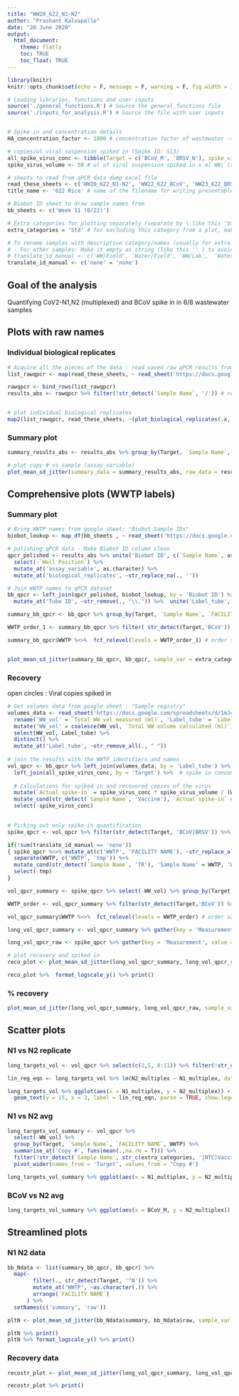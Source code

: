 ```yaml
---
title: "WW20_622_N1-N2"
author: "Prashant Kalvapalle"
date: "28 June 2020"
output: 
  html_document:
    theme: flatly
    toc: TRUE
    toc_float: TRUE
---
```


```r
library(knitr)
knitr::opts_chunk$set(echo = F, message = F, warning = F, fig.width = 12, fig.height = 4)

# Loading libraries, functions and user inputs
source('./general_functions.R') # Source the general_functions file
source('./inputs_for_analysis.R') # Source the file with user inputs


# Spike in and concentration details
HA_concentration_factor <- 1000 # concentration factor of wastewater -> RNA

# copies/ul viral suspension spiked in (Spike ID: S13)
all_spike_virus_conc <- tibble(Target = c('BCoV_M', 'BRSV_N'), spike_virus_conc = c(35614.1, 56996.1))
spike_virus_volume <- 50 # ul of viral suspension spiked in x ml WW; (x ~ 350 - 450 and varies for each sample)

# sheets to read from qPCR data dump excel file
read_these_sheets <- c('WW20_622_N1-N2', 'WW22_622_BCoV', 'WW23_622_BRSV_TR2') # sheet name(s) in the raw data file (qPCR data dump) - Separate by comma (,)
title_name <- '622 Rice' # name of the filename for writing presentable data and plot title

# Biobot ID sheet to draw sample names from
bb_sheets <- c('Week 11 (6/22)')

# Extra categories for plotting separately (separate by | like this 'Vaccine|Troubleshooting')
extra_categories = 'Std' # for excluding this category from a plot, make the switch (exclude_sample = TRUE)

# To rename samples with descriptive category/names (usually for extra TR experiments)
# - For other samples: Make it empty an string (like this '' ) to avoid messing up names inadvertantly
# translate_id_manual <- c('WW/Field', 'Water/Field', 'WW/Lab',  'Water/Lab', 'Solids/Present', 'Solids/Removed', 'Bead-beating/Dilter', 'Bead-beating/No filter') %>% setNames(str_c('^', c('A','B','C','D','E','F','G','H')))
translate_id_manual <- c('none' = 'none')
```

## Goal of the analysis

Quantifying CoV2-N1,N2 (multiplexed) and BCoV spike in in 6/8 wastewater samples

## Plots with raw names

### Individual biological replicates

```r

# Acquire all the pieces of the data : read saved raw qPCR results from a google sheet
list_rawqpcr <- map(read_these_sheets, ~ read_sheet('https://docs.google.com/spreadsheets/d/1ouk-kCJHERRhOMNP07lXfiC3aGB4wtWXpnYf5-b2CI4/edit#gid=0', sheet = ., range = 'A:H')) 

rawqpcr <- bind_rows(list_rawqpcr)
results_abs <- rawqpcr %>% filter(!str_detect(`Sample Name`, '/')) # remove Baylor samples (5/26 and 6/2) - processed separately


# plot individual biological replicates
map2(list_rawqpcr, read_these_sheets, ~(plot_biological_replicates(.x, title_text = .y)))

```

### Summary plot

```r

summary_results_abs <- results_abs %>% group_by(Target, `Sample Name`, assay_variable) %>% summarise_at('Copy #', funs(mean(.,na.rm = T), sd(., na.rm = T)))

# plot copy # vs sample (assay_variable)
plot_mean_sd_jitter(summary_data = summary_results_abs, raw_data = results_abs, long_format = F) %>% format_logscale_y() %>% print()
```

## Comprehensive plots (WWTP labels)

### Summary plot

```r

# Bring WWTP names from google sheet: "Biobot Sample IDs"
biobot_lookup <- map_df(bb_sheets , ~ read_sheet('https://docs.google.com/spreadsheets/d/1ghb_GjTS4yMFbzb65NskAlm-2Gb5M4SNYi4FHE4YVyI/edit#gid=233791008', sheet = .x, range = 'H:J')) %>% rename('Biobot ID' = contains('Biobot', ignore.case = T), 'WWTP' = contains('SYMBOL', ignore.case = T)) %>% mutate('Biobot ID' = str_remove(`Biobot ID`,'\\.'), WWTP = as.character(WWTP))

# polishing qPCR data - Make Biobot ID column clean
qpcr_polished <- results_abs %>% unite('Biobot ID', c(`Sample Name`, assay_variable), sep = '', remove = F) %>%
  select(-`Well Position`) %>% 
  mutate_at('assay_variable', as.character) %>% 
  mutate_at('biological_replicates', ~str_replace_na(., ''))

# Join WWTP names to qPCR dataset
bb_qpcr <- left_join(qpcr_polished, biobot_lookup, by = 'Biobot ID') %>% mutate_at(c('WWTP', 'FACILITY NAME'), ~if_else(str_detect(., '^X')|is.na(.), assay_variable, .)) %>% 
  mutate_at('Tube ID', ~str_remove(., "\\.")) %>%  unite('Label_tube', c('Sample Name', 'Tube ID'), sep = "", remove = F) # make a unique column for matching volumes

summary_bb_qpcr <- bb_qpcr %>% group_by(Target, `Sample Name`, `FACILITY NAME`, WWTP) %>% summarise_at('Copy #', funs(mean(.,na.rm = T), sd(., na.rm = T)))

WWTP_order_1 <- summary_bb_qpcr %>% filter( str_detect(Target,'BCoV')) %>% arrange(`mean`) %>% pull(WWTP) # order samples by ascending order of BCoV

summary_bb_qpcr$WWTP %<>%  fct_relevel(levels = WWTP_order_1) # order samples by 5/12 ascending order


plot_mean_sd_jitter(summary_bb_qpcr, bb_qpcr, sample_var = extra_categories, exclude_sample = T, x_var = WWTP) %>% format_logscale_y() %>% print()
```

### Recovery

open circles : Viral copies spiked in
```r

# Get volumes data from google sheet : "Sample registry"
volumes_data <- read_sheet('https://docs.google.com/spreadsheets/d/1mJcCt1wMiOuBic6sRlBZJf8KSNu2y-B5PjzCUu7jPM8/edit#gid=521099478', sheet = 'Concentrated samples', range = 'A:F') %>% 
  rename('WW_vol' = `Total WW vol measured (ml)`, 'Label_tube' = `Label on tube`) %>% 
  mutate('WW_vol' = coalesce(WW_vol, `Total WW volume calculated (ml)`) ) %>% 
  select(WW_vol, Label_tube) %>% 
  distinct() %>% 
  mutate_at('Label_tube', ~str_remove_all(., " "))
  
# join the results with the WWTP identifiers and names
vol_qpcr <- bb_qpcr %>% left_join(volumes_data, by = 'Label_tube') %>% 
  left_join(all_spike_virus_conc, by = 'Target') %>%  # spike in concentrations (BCoV and BRSV)
  
  # Calculations for spiked in and recovered copies of the virus
  mutate(`Actual spike-in` = spike_virus_conc * spike_virus_volume / (WW_vol * 1e-3), Recovered = `Copy #` * 1e6/HA_concentration_factor, `Recovery fraction` = 100 * Recovered/`Actual spike-in`) %>% 
  mutate_cond(str_detect(`Sample Name`, 'Vaccine'), `Actual spike-in` = spike_virus_conc * spike_virus_volume / (.050 * 1e-3), Recovered = `Copy #` * 1e6 * 50/20, `Recovery fraction` = 100 * Recovered/`Actual spike-in`) %>% 
  select(-spike_virus_conc)
 
```


```r

# Picking out only spike-in quantification
spike_qpcr <- vol_qpcr %>% filter(str_detect(Target, 'BCoV|BRSV')) %>% select(-c(3,4,6,7,8))

if(!sum(translate_id_manual == 'none'))
{ spike_qpcr %<>% mutate_at(c('WWTP', 'FACILITY NAME'), ~str_replace_all(., translate_id_manual)) %>% 
  separate(WWTP, c('WWTP', 'tmp')) %>% 
  mutate_cond(str_detect(`Sample Name`, 'TR'), 'Sample Name' = WWTP, 'WWTP' = tmp) %>% 
  select(-tmp)
}

vol_qpcr_summary <- spike_qpcr %>% select(-WW_vol) %>% group_by(Target, `Sample Name`, `FACILITY NAME`, WWTP) %>% summarise_at(vars(2,3:5), funs(mean(.,na.rm = T), sd(.,na.rm = T))) # Summarize mean and SD for biological replicates

WWTP_order <- vol_qpcr_summary %>% filter(str_detect(Target,'BCoV')) %>% arrange(`Copy #_mean`) %>% pull(WWTP) # order samples by 5/12 ascending order

vol_qpcr_summary$WWTP %<>%  fct_relevel(levels = WWTP_order) # order samples by 5/12 ascending order

long_vol_qpcr_summary <- vol_qpcr_summary %>% gather(key = 'Measurement', value = 'Reading', -Target, -`Sample Name`, -`FACILITY NAME`, -WWTP) %>% separate(Measurement, into = c('Measurement','val'),"_") %>% spread(val,Reading) # Seperate mean and variance and group by variable of measurement

long_vol_qpcr_raw <- spike_qpcr %>% gather(key = 'Measurement', value = 'val', -Target, -`Sample Name`, -WWTP, -`FACILITY NAME`) # Seperate mean and variance and group by variable of measurement

# plot recovery and spiked in
reco_plot <- plot_mean_sd_jitter(long_vol_qpcr_summary, long_vol_qpcr_raw, long_format = T, measure_var = 'Recovered', sample_var = extra_categories, exclude_sample = T, x_var = WWTP, ylabel = 'Genome copies/l Wastewater') + geom_point(data = filter(long_vol_qpcr_summary, str_detect(Measurement,'Actual')), colour = 'black', shape = 21) + geom_line(data = filter(long_vol_qpcr_summary, str_detect(Measurement,'Actual')), aes(group = Target))

reco_plot %>%  format_logscale_y() %>% print()
```

### % recovery

```r

plot_mean_sd_jitter(long_vol_qpcr_summary, long_vol_qpcr_raw, sample_var = str_c(extra_categories, '|Vaccine'), exclude_sample = T, long_format = T,  measure_var = 'Recovery fraction', x_var = WWTP, ylabel = 'Fraction of spike-in recovered') %>% print()
```

## Scatter plots

### N1 vs N2 replicate

```r

long_targets_vol <- vol_qpcr %>% select(c(2,5, 8:11)) %>% filter(!str_detect(`Sample Name`, str_c(extra_categories, '|NTC'))) %>% pivot_wider(names_from = 'Target', values_from = 'Copy #')

lin_reg_eqn <- long_targets_vol %>% lm(N2_multiplex ~ N1_multiplex, data = .) %>% lm_eqn(.)

long_targets_vol %>% ggplot(aes(x = N1_multiplex, y = N2_multiplex)) + geom_point() + geom_abline(slope = 1, intercept = 0) + geom_label(aes(x = 4, y = 4, label = 'y = x')) + geom_smooth(method = 'lm') +
  geom_text(y = 15, x = 3, label = lin_reg_eqn, parse = TRUE, show.legend = F, hjust = 'inward', nudge_x = 0, force = 10)

```

### N1 vs N2 avg

```r

long_targets_vol_summary <- vol_qpcr %>% 
  select(-WW_vol) %>% 
  group_by(Target, `Sample Name`, `FACILITY NAME`, WWTP) %>% 
  summarise_at('Copy #', funs(mean(.,na.rm = T))) %>% 
  filter(!str_detect(`Sample Name`, str_c(extra_categories, '|NTC|Vaccine'))) %>% 
  pivot_wider(names_from = 'Target', values_from = 'Copy #')

long_targets_vol_summary %>% ggplot(aes(x = N1_multiplex, y = N2_multiplex)) + geom_point() + geom_abline(slope = 1, intercept = 0, aes(colour = 1)) + geom_label(aes(x = 4, y = 4, label = 'y = x')) + geom_smooth(method = 'lm')

```

### BCoV vs N2 avg

```r
long_targets_vol_summary %>% ggplot(aes(x = BCoV_M, y = N2_multiplex)) + geom_point() + geom_abline(slope = 1, intercept = 0, aes(colour = 1)) + geom_label(aes(x = 4, y = 4, label = 'y = x')) + geom_smooth(method = 'lm')

```

## Streamlined plots

### N1 N2 data

```r

bb_Ndata <- list(summary_bb_qpcr, bb_qpcr) %>% 
  map(~ 
        filter(., str_detect(Target, '^N')) %>% 
        mutate_at('WWTP', ~as.character(.)) %>%
        arrange(`FACILITY NAME`) 
      ) %>%
  setNames(c('summary', 'raw'))

pltN <- plot_mean_sd_jitter(bb_Ndata$summary, bb_Ndata$raw, sample_var = str_c(extra_categories,'|NTC|Vaccine'), exclude_sample = T, x_var = as_factor(WWTP), facet_var = NULL) 

pltN %>% print()
pltN %>% format_logscale_y() %>% print()
```



### Recovery data

```r

recostr_plot <- plot_mean_sd_jitter(long_vol_qpcr_summary, long_vol_qpcr_raw, long_format = T, measure_var = 'Recovery fraction', sample_var = str_c(extra_categories,'|NTC|Vaccine'), exclude_sample = T, x_var = as_factor(WWTP), facet_var = NULL, ylabel = 'Percentage recovery')

recostr_plot %>% print()

```

<!-- ## Data output -->

<!-- ```{r summarydatadisplay} -->
<!-- presentable_vol_qpcr <- vol_qpcr %>% rename('Facility' = `FACILITY NAME`) %>%  -->
<!--   mutate_at('Sample Name', ~as.character(.)) %>%  -->
<!--   mutate_at('Facility', ~if_else(. == assay_variable, str_c(`Sample Name`, '/', assay_variable), .)) %>%  -->
<!--   mutate_at('Facility', ~str_replace(., '609', 'Extraction blank')) %>%  -->
<!--   arrange(Facility, biological_replicates) %>%  -->
<!--   unite('Facility', c(Facility, biological_replicates), sep = "-", na.rm = T) %>%  -->
<!--   mutate_cond(str_detect(Target, 'N'), `Recovery fraction` = NA, `Actual spike-in` = NA) %>%  -->
<!--   select(Facility, WWTP, WW_vol, Target, CT, `Copy #`, Recovered, `Actual spike-in`, `Recovery fraction`) %>%  -->
<!--   rename('Copies/ul RNA' = `Copy #`, 'Copies/l WW' = Recovered, 'Spiked-in Copies/l WW' = `Actual spike-in`) %>%  -->
<!--   mutate_at('Target', ~str_replace_all(., c('.*N1.*' = 'SARS CoV-2 N1', '.*N2.*' = 'SARS CoV-2 N2'))) -->

<!-- # presentable data for discussion with Baylor -->
<!-- write_sheet(presentable_vol_qpcr,'https://docs.google.com/spreadsheets/d/1ltvW7xZf2aUPoBchD4NFGuV0gGWPkdsOW3a0Hxalm-Y/edit#gid=2113120147', sheet = title_name)  # save results to a google sheet -->


<!-- present_N_data <- presentable_vol_qpcr %>% filter(!str_detect(Facility, "Vaccine|NTC|Blank|Std"), str_detect(Target, "^SARS")) %>%  # select only N1,N2 - remove distracting data -->
<!-- select(-`Recovery fraction`, -`Spiked-in Copies/l WW`) -->

<!-- # presentable data for health department -->
<!-- write_sheet(present_N_data,'https://docs.google.com/spreadsheets/d/1dBESjgWSFsOBodFFpYNhWIOAQ2a3wvoLkrn12V_rFck/edit#gid=0', sheet = title_name) # save results to a google sheet -->


<!-- # summary_results %<>% mutate_if(is.numeric, format, digits = 3, scientific = T) -->
<!-- # kable(summary_results, caption = 'Summary of estimated copy #s') -->
<!-- ``` -->

<!-- ### Individual replicates -->
<!-- ```{r datadisplay} -->
<!-- results_abs %<>% mutate_if(is.numeric, format, digits = 3, scientific = T) -->
<!-- kable(results_abs, caption = 'Raw data and estimated copy #s') -->
<!-- ``` -->
